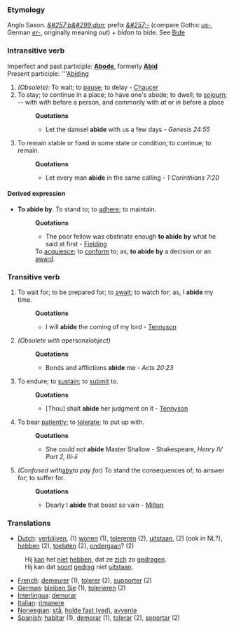===Etymology===
Anglo Saxon. ''[[&#257;b&#299;dan]]''; prefix ''[[&#257;-]]'' (compare Gothic ''[[us-]]'', German ''[[er-]]'', originally meaning ''out'') + ''b&#299;dan'' to bide. See [[Bide]]
===Intransitive verb===
Imperfect and past participle: '''[[Abode]]''', formerly '''[[Abid]]'''<br>
Present participle: '''[[Abiding]]
#''(Obsolete):'' To wait; to [[pause]]; to delay - [[Chaucer]]
#To stay; to continue in a place; to have one's abode; to dwell; to [[sojourn]]; -- with ''with'' before a person, and commonly with ''at'' or ''in'' before a place
#:'''Quotations'''
#:*Let the damsel '''abide''' with us a few days -  ''Genesis 24:55''
#To remain stable or fixed in some state or condition; to continue; to remain.
#:'''Quotations'''
#:*Let every man '''abide''' in the same calling - ''1 Corinthians 7:20''
====Derived expression====
*'''To abide by'''. To stand to; to [[adhere]]; to maintain.
*:'''Quotations'''
*:*The poor fellow was obstinate enough '''to abide by''' what he said at first - [[Fielding]]
*:To [[acquiesce]]; to [[conform]] to; as, '''to abide by''' a decision or an [[award]].
===Transitive verb===
#To wait for; to be prepared for; to [[await]]; to watch for; as, I '''abide''' my time.
#:'''Quotations'''
#:*I will '''abide''' the coming of my lord - [[Tennyson]]
#''(Obsolete with a ''personal'' object)''
#:'''Quotations'''
#:*Bonds and afflictions '''abide''' me - ''Acts 20:23''
#To endure; to [[sustain]]; to [[submit]] to.
#:'''Quotations'''
#:*[Thou] shalt '''abide''' her judgment on it - [[Tennyson]]
#To bear [[patiently]]; to [[tolerate]]; to put up with.
#:'''Quotations'''
#:*She could not '''abide''' Master Shallow - Shakespeare, ''Henry IV Part 2, III-ii''
#''(Confused with ''[[aby]]'' to pay for)'' To stand the consequences of; to answer for; to suffer for.
#:'''Quotations'''
#:*Dearly I '''abide''' that boast so vain - [[Milton]]

===Translations===
*[[Dutch]]: [[verblijven]], (1) [[wonen]] (1), [[tolereren]] (2), [[uitstaan]], (2) (ook in NL?), [[hebben]] (2), [[toelaten]] (2), [[ondergaan]]? (2)
:Hij [[kan]] het [[niet]] [[hebben]], dat ze [[zich]] zo [[gedragen]].
:Hij kan dat [[soort]] [[gedrag]] niet [[uitstaan]].
*[[French]]: [[demeurer]] (1), [[tolerer]] (2), [[supporter]] (2)
*[[German]]: [[bleiben Sie]] (1), [[tolerieren]] (2)
*[[Interlingua]]: [[demorar]]
*[[Italian]]: [[rimanere]]
*[[Norwegian]]: [[stå]], [[holde fast (ved)]], [[avvente]]
*[[Spanish]]: [[habitar]] (1), [[demorar]] (1), [[tolerar]] (2), [[soportar]] (2)